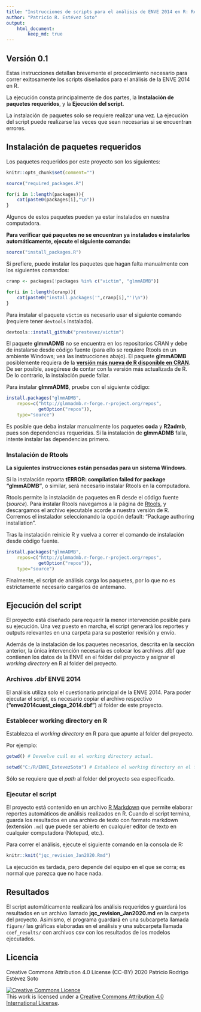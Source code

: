 ```yaml
---
title: "Instrucciones de scripts para el análisis de ENVE 2014 en R: Revisión 2020"
author: "Patricio R. Estévez Soto"
output:
    html_document:
        keep_md: true
---
```



## Versión 0.1

Estas instrucciones detallan brevemente el procedimiento necesario para correr exitosamente los scripts diseñados para el análisis de la ENVE 2014 en R.

La ejecución consta principalmente de dos partes, la **Instalación de paquetes requeridos**, y la **Ejecución del script**.

La instalación de paquetes solo se requiere realizar una vez. La ejecución del script puede realizarse las veces que sean necesarias si se encuentran errores.

## Instalación de paquetes requeridos

Los paquetes requeridos por este proyecto son los siguientes:

```r

knitr::opts_chunk$set(comment="")

source("required_packages.R")

for(i in 1:length(packages)){
    cat(paste0(packages[i],"\n"))
}

```

Algunos de estos paquetes pueden ya estar instalados en nuestra computadora.

**Para verificar qué paquetes no se encuentran ya instalados e instalarlos automáticamente, ejecute el siguiente comando:**

```r
source("install_packages.R")
```

Si prefiere, puede instalar los paquetes que hagan falta manualmente con los siguientes comandos:

```r

cranp <- packages[!packages %in% c("victim", "glmmADMB")]

for(i in 1:length(cranp)){
    cat(paste0("install.packages('",cranp[i],"')\n"))
}

```

Para instalar el paquete `victim` es necesario usar el siguiente comando (requiere tener `devtools` instalado).

```r
devtools::install_github("prestevez/victim")
```

El paquete **glmmADMB** no se encuentra en los repositorios CRAN y debe de instalarse desde código fuente (para ello se requiere Rtools en un ambiente Windows; vea las instrucciones abajo). El paquete **glmmADMB** posiblemente requiera de la [**versión más nueva de R disponible en CRAN**](https://cran.r-project.org). De ser posible, asegúrese de contar con la versión más actualizada de R. De lo contrario, la instalación puede fallar.

Para instalar **glmmADMB**, pruebe con el siguiente código:

```r
install.packages("glmmADMB",
    repos=c("http://glmmadmb.r-forge.r-project.org/repos",
            getOption("repos")),
    type="source")
```

Es posible que deba instalar manualmente los paquetes **coda** y **R2admb**, pues son dependencias requeridas. Si la instalación de **glmmADMB** falla, intente instalar las dependencias primero.


### Instalación de Rtools
**La siguientes instrucciones están pensadas para un sistema Windows**.

Si la instalación reporta **tERROR: compilation failed for package "glmmADMB"**, o similar, será necesario instalar Rtools en la computadora.

Rtools permite la instalación de paquetes en R desde el código fuente (*source*). Para instalar Rtools navegamos a la página de [Rtools](http://cran.r-project.org/bin/windows/Rtools/), y descargamos el archivo ejecutable acorde a nuestra versión de R. Corremos el instalador seleccionando la opción default: "Package authoring installation".

Tras la instalación reinicie R y vuelva a correr el comando de instalación desde código fuente.

```r
install.packages("glmmADMB",
    repos=c("http://glmmadmb.r-forge.r-project.org/repos",
            getOption("repos")),
    type="source")
```

Finalmente, el script de análisis carga los paquetes, por lo que no es estrictamente necesario cargarlos de antemano.

## Ejecución del script

El proyecto está diseñado para requerir la menor intervención posible para su ejecución. Una vez puesto en marcha, el script generará los reportes y outputs relevantes en una carpeta para su posterior revisión y envío.

Además de la instalación de los paquetes necesarios, descrita en la sección anterior, la única intervención necesaria es colocar los archivos .dbf que contienen los datos de la ENVE en el folder del proyecto y asignar el *working directory* en R al folder del proyecto.

### Archivos .dbf ENVE 2014

El análisis utiliza solo el cuestionario principal de la ENVE 2014. Para poder ejecutar el script, es necesario copiar el archivo respectivo (**"enve2014cuest_ciega_2014.dbf"**) al folder de este proyecto.

### Establecer working directory en R

Establezca el *working directory* en R para que apunte al folder del proyecto.

Por ejemplo:
```r
getwd() # Devuelve cuál es el working directory actual.

setwd("C:/R/ENVE_EstevezSoto") # Establece el working directory en el folder del proyecto
```

Sólo se requiere que el *path* al folder del proyecto sea especificado.

### Ejecutar el script

El proyecto está contenido en un archivo [R Markdown](http://rmarkdown.rstudio.com) que permite elaborar reportes automáticos de análisis realizados en R. Cuando el script termina, guarda los resultados en una archivo de texto con formato markdown (extensión `.md`) que puede ser abierto en cualquier editor de texto en cualquier computadora (Notepad, etc.).

Para correr el análisis, ejecute el siguiente comando en la consola de R:

```r
knitr::knit("jqc_revision_Jan2020.Rmd")
```

La ejecución es tardada, pero depende del equipo en el que se corra; es normal que parezca que no hace nada.

## Resultados

El script automáticamente realizará los análisis requeridos y guardará los resultados en un archivo llamado **jqc_revision_Jan2020.md** en la carpeta del proyecto. Asimismo, el programa guardará en una subcarpeta llamada `figure/` las gráficas elaboradas en el análisis y una subcarpeta llamada `coef_results/` con archivos csv con los resultados de los modelos ejecutados.

## Licencia

Creative Commons Attribution 4.0 License (CC-BY) 2020 Patricio Rodrigo Estévez Soto

<a rel="license" href="http://creativecommons.org/licenses/by/4.0/"><img alt="Creative Commons Licence" style="border-width:0" src="https://i.creativecommons.org/l/by/4.0/88x31.png" /></a><br />This work is licensed under a <a rel="license" href="http://creativecommons.org/licenses/by/4.0/">Creative Commons Attribution 4.0 International License</a>.
